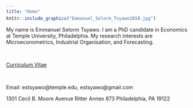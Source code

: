 ```yaml
---
title: "Home"
---
```

<br>

<div style= "float:right;position: relative; top: -70px;">
```r
knitr::include_graphics("Emmanuel_Selorm_Tsyawo2018.jpg")
``` 

My name is Emmanuel Selorm Tsyawo. I am a PhD candidate in Economics at Temple University, Philadelphia. My research interests are Microeconometrics, Industrial Organisation, and Forecasting. 

<br>

<a href="CV.pdf#" class="download" title="Download CV as PDF">Curriculum Vitae</a>			

<br>

Email: estsyawo@temple.edu, estsyawo@gmail.com

1301 Cecil B. Moore Avenue Ritter Annex 873 Philadelphia, PA 19122

